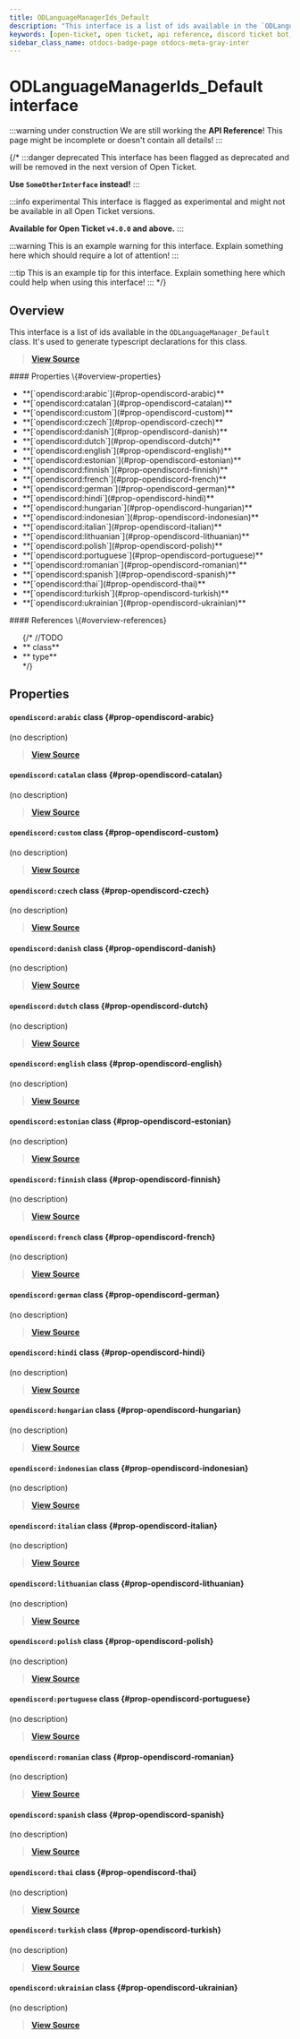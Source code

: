 ```yaml
---
title: ODLanguageManagerIds_Default
description: "This interface is a list of ids available in the `ODLanguageManager_Default` class. It's used to generate typescript declarations for this class."
keywords: [open-ticket, open ticket, api reference, discord ticket bot, interface]
sidebar_class_name: otdocs-badge-page otdocs-meta-gray-inter
---
```

<head>
    <link rel="apple-touch-icon" href="/img/logo_vertical.png"/>
</head>

# ODLanguageManagerIds_Default <M color="gray">interface</M>

:::warning under construction
We are still working the **API Reference**! This page might be incomplete or doesn't contain all details!
:::

{/*
:::danger deprecated
This interface has been flagged as deprecated and will be removed in the next version of Open Ticket.

**Use `SomeOtherInterface` instead!**
:::

:::info experimental
This interface is flagged as experimental and might not be available in all Open Ticket versions.

**Available for Open Ticket `v4.0.0` and above.**
:::

:::warning
This is an example warning for this interface. Explain something here which should require a lot of attention!
:::

:::tip
This is an example tip for this interface. Explain something here which could help when using this interface!
:::
*/}

## Overview
This interface is a list of ids available in the `ODLanguageManager_Default` class.
It's used to generate typescript declarations for this class.

> [**View Source**](https://otgithub.dj-dj.be/tree/main/src/core/api/defaults/language.ts#L446)

<FlexHorizontal>
<div style={{width:"50%"}} className="otdocs-flex-mobile-width">
    #### Properties \{#overview-properties}
    <ul>
        <li>**[`opendiscord:arabic`](#prop-opendiscord-arabic)**</li>
        <li>**[`opendiscord:catalan`](#prop-opendiscord-catalan)**</li>
        <li>**[`opendiscord:custom`](#prop-opendiscord-custom)**</li>
        <li>**[`opendiscord:czech`](#prop-opendiscord-czech)**</li>
        <li>**[`opendiscord:danish`](#prop-opendiscord-danish)**</li>
        <li>**[`opendiscord:dutch`](#prop-opendiscord-dutch)**</li>
        <li>**[`opendiscord:english`](#prop-opendiscord-english)**</li>
        <li>**[`opendiscord:estonian`](#prop-opendiscord-estonian)**</li>
        <li>**[`opendiscord:finnish`](#prop-opendiscord-finnish)**</li>
        <li>**[`opendiscord:french`](#prop-opendiscord-french)**</li>
        <li>**[`opendiscord:german`](#prop-opendiscord-german)**</li>
        <li>**[`opendiscord:hindi`](#prop-opendiscord-hindi)**</li>
        <li>**[`opendiscord:hungarian`](#prop-opendiscord-hungarian)**</li>
        <li>**[`opendiscord:indonesian`](#prop-opendiscord-indonesian)**</li>
        <li>**[`opendiscord:italian`](#prop-opendiscord-italian)**</li>
        <li>**[`opendiscord:lithuanian`](#prop-opendiscord-lithuanian)**</li>
        <li>**[`opendiscord:polish`](#prop-opendiscord-polish)**</li>
        <li>**[`opendiscord:portuguese`](#prop-opendiscord-portuguese)**</li>
        <li>**[`opendiscord:romanian`](#prop-opendiscord-romanian)**</li>
        <li>**[`opendiscord:spanish`](#prop-opendiscord-spanish)**</li>
        <li>**[`opendiscord:thai`](#prop-opendiscord-thai)**</li>
        <li>**[`opendiscord:turkish`](#prop-opendiscord-turkish)**</li>
        <li>**[`opendiscord:ukrainian`](#prop-opendiscord-ukrainian)**</li>
    </ul>
</div>
<div style={{width:"50%"}} className="otdocs-flex-mobile-width">
    #### References \{#overview-references}
    <ul>
        {/*
        //TODO
        <li>**<code><ApiUrl url="class:ODId" label="api.ODId"/></code> <M color="purple">class</M>**</li>
        <li>**<code><ApiUrl url="type:ODExampleType" label="api.ODExampleType"/></code> <M color="brown">type</M>**</li>
        */}
    </ul>
</div>
</FlexHorizontal>

## Properties
<Divider></Divider>
#### `opendiscord:arabic` <M color="purple">class</M> <ApiBlock><ApiUrl url="class:ODLanguage" label="api.ODLanguage"/></ApiBlock> \{#prop-opendiscord-arabic}
(no description)

> [**View Source**](https://otgithub.dj-dj.be/tree/main/src/core/api/defaults/language.ts#L466)

<Divider></Divider>
#### `opendiscord:catalan` <M color="purple">class</M> <ApiBlock><ApiUrl url="class:ODLanguage" label="api.ODLanguage"/></ApiBlock> \{#prop-opendiscord-catalan}
(no description)

> [**View Source**](https://otgithub.dj-dj.be/tree/main/src/core/api/defaults/language.ts#L453)

<Divider></Divider>
#### `opendiscord:custom` <M color="purple">class</M> <ApiBlock><ApiUrl url="class:ODLanguage" label="api.ODLanguage"/></ApiBlock> \{#prop-opendiscord-custom}
(no description)

> [**View Source**](https://otgithub.dj-dj.be/tree/main/src/core/api/defaults/language.ts#L447)

<Divider></Divider>
#### `opendiscord:czech` <M color="purple">class</M> <ApiBlock><ApiUrl url="class:ODLanguage" label="api.ODLanguage"/></ApiBlock> \{#prop-opendiscord-czech}
(no description)

> [**View Source**](https://otgithub.dj-dj.be/tree/main/src/core/api/defaults/language.ts#L451)

<Divider></Divider>
#### `opendiscord:danish` <M color="purple">class</M> <ApiBlock><ApiUrl url="class:ODLanguage" label="api.ODLanguage"/></ApiBlock> \{#prop-opendiscord-danish}
(no description)

> [**View Source**](https://otgithub.dj-dj.be/tree/main/src/core/api/defaults/language.ts#L462)

<Divider></Divider>
#### `opendiscord:dutch` <M color="purple">class</M> <ApiBlock><ApiUrl url="class:ODLanguage" label="api.ODLanguage"/></ApiBlock> \{#prop-opendiscord-dutch}
(no description)

> [**View Source**](https://otgithub.dj-dj.be/tree/main/src/core/api/defaults/language.ts#L449)

<Divider></Divider>
#### `opendiscord:english` <M color="purple">class</M> <ApiBlock><ApiUrl url="class:ODLanguage" label="api.ODLanguage"/></ApiBlock> \{#prop-opendiscord-english}
(no description)

> [**View Source**](https://otgithub.dj-dj.be/tree/main/src/core/api/defaults/language.ts#L448)

<Divider></Divider>
#### `opendiscord:estonian` <M color="purple">class</M> <ApiBlock><ApiUrl url="class:ODLanguage" label="api.ODLanguage"/></ApiBlock> \{#prop-opendiscord-estonian}
(no description)

> [**View Source**](https://otgithub.dj-dj.be/tree/main/src/core/api/defaults/language.ts#L460)

<Divider></Divider>
#### `opendiscord:finnish` <M color="purple">class</M> <ApiBlock><ApiUrl url="class:ODLanguage" label="api.ODLanguage"/></ApiBlock> \{#prop-opendiscord-finnish}
(no description)

> [**View Source**](https://otgithub.dj-dj.be/tree/main/src/core/api/defaults/language.ts#L461)

<Divider></Divider>
#### `opendiscord:french` <M color="purple">class</M> <ApiBlock><ApiUrl url="class:ODLanguage" label="api.ODLanguage"/></ApiBlock> \{#prop-opendiscord-french}
(no description)

> [**View Source**](https://otgithub.dj-dj.be/tree/main/src/core/api/defaults/language.ts#L465)

<Divider></Divider>
#### `opendiscord:german` <M color="purple">class</M> <ApiBlock><ApiUrl url="class:ODLanguage" label="api.ODLanguage"/></ApiBlock> \{#prop-opendiscord-german}
(no description)

> [**View Source**](https://otgithub.dj-dj.be/tree/main/src/core/api/defaults/language.ts#L452)

<Divider></Divider>
#### `opendiscord:hindi` <M color="purple">class</M> <ApiBlock><ApiUrl url="class:ODLanguage" label="api.ODLanguage"/></ApiBlock> \{#prop-opendiscord-hindi}
(no description)

> [**View Source**](https://otgithub.dj-dj.be/tree/main/src/core/api/defaults/language.ts#L467)

<Divider></Divider>
#### `opendiscord:hungarian` <M color="purple">class</M> <ApiBlock><ApiUrl url="class:ODLanguage" label="api.ODLanguage"/></ApiBlock> \{#prop-opendiscord-hungarian}
(no description)

> [**View Source**](https://otgithub.dj-dj.be/tree/main/src/core/api/defaults/language.ts#L454)

<Divider></Divider>
#### `opendiscord:indonesian` <M color="purple">class</M> <ApiBlock><ApiUrl url="class:ODLanguage" label="api.ODLanguage"/></ApiBlock> \{#prop-opendiscord-indonesian}
(no description)

> [**View Source**](https://otgithub.dj-dj.be/tree/main/src/core/api/defaults/language.ts#L458)

<Divider></Divider>
#### `opendiscord:italian` <M color="purple">class</M> <ApiBlock><ApiUrl url="class:ODLanguage" label="api.ODLanguage"/></ApiBlock> \{#prop-opendiscord-italian}
(no description)

> [**View Source**](https://otgithub.dj-dj.be/tree/main/src/core/api/defaults/language.ts#L459)

<Divider></Divider>
#### `opendiscord:lithuanian` <M color="purple">class</M> <ApiBlock><ApiUrl url="class:ODLanguage" label="api.ODLanguage"/></ApiBlock> \{#prop-opendiscord-lithuanian}
(no description)

> [**View Source**](https://otgithub.dj-dj.be/tree/main/src/core/api/defaults/language.ts#L468)

<Divider></Divider>
#### `opendiscord:polish` <M color="purple">class</M> <ApiBlock><ApiUrl url="class:ODLanguage" label="api.ODLanguage"/></ApiBlock> \{#prop-opendiscord-polish}
(no description)

> [**View Source**](https://otgithub.dj-dj.be/tree/main/src/core/api/defaults/language.ts#L469)

<Divider></Divider>
#### `opendiscord:portuguese` <M color="purple">class</M> <ApiBlock><ApiUrl url="class:ODLanguage" label="api.ODLanguage"/></ApiBlock> \{#prop-opendiscord-portuguese}
(no description)

> [**View Source**](https://otgithub.dj-dj.be/tree/main/src/core/api/defaults/language.ts#L450)

<Divider></Divider>
#### `opendiscord:romanian` <M color="purple">class</M> <ApiBlock><ApiUrl url="class:ODLanguage" label="api.ODLanguage"/></ApiBlock> \{#prop-opendiscord-romanian}
(no description)

> [**View Source**](https://otgithub.dj-dj.be/tree/main/src/core/api/defaults/language.ts#L456)

<Divider></Divider>
#### `opendiscord:spanish` <M color="purple">class</M> <ApiBlock><ApiUrl url="class:ODLanguage" label="api.ODLanguage"/></ApiBlock> \{#prop-opendiscord-spanish}
(no description)

> [**View Source**](https://otgithub.dj-dj.be/tree/main/src/core/api/defaults/language.ts#L455)

<Divider></Divider>
#### `opendiscord:thai` <M color="purple">class</M> <ApiBlock><ApiUrl url="class:ODLanguage" label="api.ODLanguage"/></ApiBlock> \{#prop-opendiscord-thai}
(no description)

> [**View Source**](https://otgithub.dj-dj.be/tree/main/src/core/api/defaults/language.ts#L463)

<Divider></Divider>
#### `opendiscord:turkish` <M color="purple">class</M> <ApiBlock><ApiUrl url="class:ODLanguage" label="api.ODLanguage"/></ApiBlock> \{#prop-opendiscord-turkish}
(no description)

> [**View Source**](https://otgithub.dj-dj.be/tree/main/src/core/api/defaults/language.ts#L464)

<Divider></Divider>
#### `opendiscord:ukrainian` <M color="purple">class</M> <ApiBlock><ApiUrl url="class:ODLanguage" label="api.ODLanguage"/></ApiBlock> \{#prop-opendiscord-ukrainian}
(no description)

> [**View Source**](https://otgithub.dj-dj.be/tree/main/src/core/api/defaults/language.ts#L457)

<Divider></Divider>
